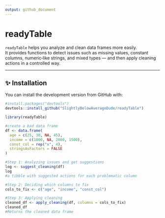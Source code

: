 ```yaml
---
output: github_document
---
```


# readyTable

`readyTable` helps you analyze and clean data frames more easily.  
It provides functions to detect issues such as missing values, constant columns, numeric‑like strings, and mixed types — and then apply cleaning actions in a controlled way.

---

## ✨ Installation

You can install the development version from GitHub with:

```r
#install.packages("devtools")
devtools::install_github("SlightlyBelowAverageDude/readyTable")

library(readyTable)

#create a bad data frame
df <- data.frame(
  age = c(25, 30, NA, 45),
  income = c(1000, NA, 2000, 1500),
  const_col = rep("x", 4),
  stringsAsFactors = FALSE
)

#Step 1: Analyzing issues and get suggestions
log <- suggest_cleaning(df)
log
#a tibble with suggested actions for each problematic column

#Step 2: Deciding which columns to fix
cols_to_fix <- c("age", "income", "const_col")

#Step 3: Applying cleaning
cleaned_df <- apply_cleaning(df, columns = cols_to_fix)
cleaned_df
#Returns the cleaned data frame
```

